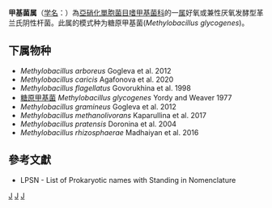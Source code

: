 {{Automatic taxobox
| taxon = Methylobacillus
| authority = Yordy and Weaver, 1977
| type species = 糖原甲基菌<br>''Methylobacillus glycogenes''
| type species authority = Yordy and Weaver, 1977
}}
'''甲基菌属'''（[[学名|学名]]：{{lang|la|''Methylobacillus''}}）為[[亞硝化單胞菌目|亞硝化單胞菌目]][[嗜甲基菌科|嗜甲基菌科]]的一[[属|属]]好氧或兼性厌氧发酵型革兰氏阴性杆菌。此属的模式种为糖原甲基菌(''Methylobacillus glycogenes'')。

==下属物种==
* ''Methylobacillus arboreus'' Gogleva et al. 2012
* ''Methylobacillus caricis'' Agafonova et al. 2020
* ''Methylobacillus flagellatus'' Govorukhina et al. 1998
* [[糖原甲基菌|糖原甲基菌]] ''Methylobacillus glycogenes'' Yordy and Weaver 1977
* ''Methylobacillus gramineus'' Gogleva et al. 2012
* ''Methylobacillus methanolivorans'' Kaparullina et al. 2017
* ''Methylobacillus pratensis'' Doronina et al. 2004
* ''Methylobacillus rhizosphaerae'' Madhaiyan et al. 2016

==參考文獻==
{{reflist}}
* LPSN - List of Prokaryotic names with Standing in Nomenclature

{{taxonbar}}

[[Category:革兰氏阴性菌|J]]
[[Category:_嗜甲基菌科|J]]
[[Category:1977年描述的分类群|J]]
